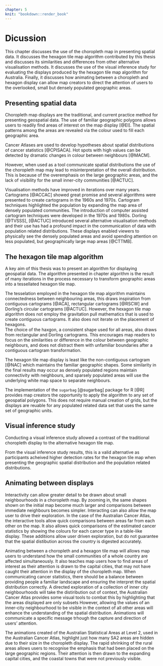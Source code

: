 ```yaml
---
chapter: 5
knit: "bookdown::render_book"
---
```



# Dicussion  {#ch:discussion}

This chapter discusses the use of the choropleth map in presenting spatial data.
It discusses the hexagon tile map algorithm contributed by this thesis and discusses its similarities and differences from other alternative visualisation methods.
It discusses the use of the visual inference study for evaluating the displays produced by the hexagon tile map algorithm for Australia. Finally, it discusses how animating between a choropleth and hexagon display can allow map creators to direct the attention of users to the overlooked, small but densely populated geographic areas.

## Presenting spatial data

Choropleth map displays are the traditional, and current practice method for presenting geospatial data. The use of familiar geographic polygons allows users to readily find areas of interest on the map display [@EI]. The spatial patterns among the areas are revealed via the colour used to fill each geographic area. 

Cancer Atlases are used to develop hypotheses about spatial distributions of cancer statistics [@CPISACA]. Hot spots with high values can be detected by dramatic changes in colour between neighbours [@MACM].


However, when used as a tool communicate spatial distributions the use of the choropleth map may lead to misinterpretation of the overall distribution. This is because of the overemphasis on the large geographic areas, and the lack of visibility for the small inner-city communities [@ACTUC].


Visualisation methods have improved in iterations over many years. Cartograms [@ACCAC] showed great promise and several algorithms were presented to create cartograms in the 1960s and 1970s. Cartogram techniques highlighted the population by expanding the map area of densely populated communities.
The introduction of computer assisted cartogram techniques were developed in the 1970s and 1980s. Dorling [@TVSSS], [@ACTUC] introduced several alternative visualisation methods and their use has had a profound impact in the communication of data with population related distributions. These displays enabled viewers to physically see the densely populated areas and avoid spending attention on less populated, but geographically large map areas [@CTTMB].

## The hexagon tile map algorithm

<!--
1. *Algorithm for creating hexagon tile maps of Australia:* The algorithm will take geospatial areas and create an alternative visualisation of the spatially distribution.

discuss the results with reference to the literature, for example, the similarities/differences to the findings in the literature review.
-->

A key aim of this thesis was to present an algorithm for displaying geospatial data. The  algorithm presented in chapter algorithm is the result of many iterations in the process necessary to transform geographic areas into a tessellated hexagon tile map.


The tesselation employed in the hexagon tile map algorithm maintains connectedness between neighbouring areas, this draws inspiration from contiguous cartograms [@ACA], rectangular cartograms [@RSCW] and Dorling's circular cartograms [@ACTUC]. However, the hexagon tile map algorithm does not employ the gravitation pull mathematics that is used to create contiguous cartograms. It also does not iterate on the placement of hexagons.  
The choice of the haxgon, a consistent shape used for all areas, also draws from rectangular and Dorling cartograms. This encourages map readers to focus on the  similarities or difference in the colour between geographic neighbours, and does not distract them with unfamiliar boundaries after a contiguous cartogram transformation. 

The hexagon tile map display is least like the non-contiguous cartogram [@NAC] which maintains the familiar geographic shapes. Some similarity in the final results may occur as densely populated regions maintain connectivity with neighbours, and sparsely populated areas will use the underlying white map space to separate neighbours.

The implementation of the `sugarbag` [@sugarbag] package for R [@R] provides map creators the opportunity to apply the algorithm to any set of geospatial polygons. This does not require manual creation of grids, but the displays are reuable for any populated related data set that uses the same set of geographic units.


## Visual inference study

<!--
2. *Test the effectiveness of the hexagon tile map relative to the choropleth map:* The hexagon tile map produced by the algorithm will be contrasted with the traditional choropleth map, applying the same colour methods to represent the data. The maps will be used in an experiment to test the effectiveness by asking for users to spot spatial distributions.

discuss the results with reference to the literature, for example, the similarities/differences to the findings in the literature review.
 Develop theory or models from this comparison and evaluation.
--> 


Conducting a visual inference study allowed a contrast of the traditional choropleth display to the alternative hexagon tile map. 

From the visual inference study results, this is a valid alternative as participants acheived higher detection rates for the hexagon tile map when presenting the geographic spatial distribution and the population related distributions. 

## Animating between displays
<!--
3. *Communicating the relationship between the hexmap and choropleth map through animation:* Maximise the benefits of both displays when communicating to the public. The use of animations may control how people follow a recognisable map of Australia into an alternative visualisation for inference. 

discuss the results with reference to the literature, for example, the similarities/differences to the findings in the literature review.
-->

Interactivity can allow greater detail to be drawn about small neighbourhoods in a choropleth map. By zooming in, the same shapes shown on the initial map become much larger and comparisons between immediate neighbours becomes simpler. 
Interacting can also allow the map user to drive their exploration. In the case of the Australian Cancer Atlas, the interactive tools allow quick comparisons between areas far from each other on the map. It also allows quick comparisons of the estimated cancer statistics by showing the colours for each cancer type in a table-like display. These additiions allow user driven exploration, but do not guarantee that the spatial distibution across the country is digested accurately.


Animating between a choropleth and a hexagon tile map will allows map users to understand how the small communities of a whole country are affected simultaneously. It also teaches map users how to find areas of interest as their attention is drawn to the capital cities, that may not have caught their attention in the display of the choropleth map. When communicating cancer statistics, there should be a balance between providing people a familiar landscape and ensuring the interpret the spatial distribution correctly. A directed exploration of a collection of inner city neighbourhoods will take the distiribution out of context, the Australian Cancer Atlas provides some visual tools to combat this by highlighting that the areas displayed are only subsets However, allowing the values of an inner-city neighbourhood to be visible in the context of all other areas will enhance the understanding of the spatial distribution. Animations will communicate a specific message trhough the capture and direction of users' attention. 

The animations created of the Australian Statistical Areas at Level 2, used in the Australian Cancer Atlas, highlight just how many SA2 areas are hidden due to their size in the choropleth display. The rapid shrinking of the rural areas allows users to recognise the emphasis that had been placed on the large geographic regions.
Their attention is then drawn to the expanding capital cities, and the coastal towns that were not previously visible.

